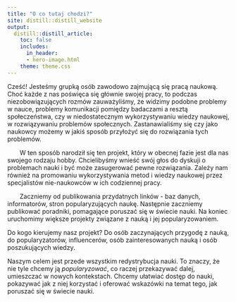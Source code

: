 ```yaml
---
title: "O co tutaj chodzi?"
site: distill::distill_website
output:
  distill::distill_article:
    toc: false
    includes:
      in_header:
      - hero-image.html
    theme: theme.css
---
```


<span> Cześć! Jesteśmy grupką osób zawodowo zajmującą się pracą naukową. Choć każde z nas poświęca się głównie swojej pracy, to podczas niezobowiązujących rozmów zauważyliśmy, że widzimy podobne problemy w nauce, problemy komunikacji pomiędzy badaczami a resztą społeczeństwa, czy w niedostatecznym wykorzystywaniu wiedzy naukowej, w rozwiązywaniu problemów społecznych. Zastanawialiśmy się czy jako naukowcy możemy w jakiś sposób przyłożyć się do rozwiązania tych problemów. </span>

<span style="margin-left:2em"> W ten sposób narodził się ten projekt, który w obecnej fazie jest dla nas swojego rodzaju hobby. 
Chcielibyśmy wnieść swój głos do dyskuji o problemach nauki i być może zasugerować pewne rozwiązania. Zależy nam również na promowaniu wykorzystywania metod i wiedzy naukowej przez specjalistów nie-naukowców w ich codziennej pracy.  

<span style="margin-left:2em">Zaczniemy od publikowania przydatnych linków - baz danych, informatorów, stron popularyzujących naukę. Następnie zaczniemy publikować poradniki, pomagające poruszać się w świecie nauki. Na koniec uruchomimy większe projekty związane z nauką i jej popularyzowaniem.


Do kogo kierujemy nasz projekt? Do osób zaczynających przygodę z nauką, do popularyzatorów, influencerów, osób zainteresowanych nauką i osób poszukujących wiedzy.

Naszym celem jest przede wszystkim redystrybucja nauki. To znaczy, że nie tyle chcemy ją <i>popularyzować</i>, co raczej przekazywać dalej, umieszczać w nowych kontekstach. Chcemy ułatwiać dostęp do nauki, pokazywać jak z niej korzystać i oferować wskazówki na temat tego, jak poruszać się w świecie nauki.
 </span>


